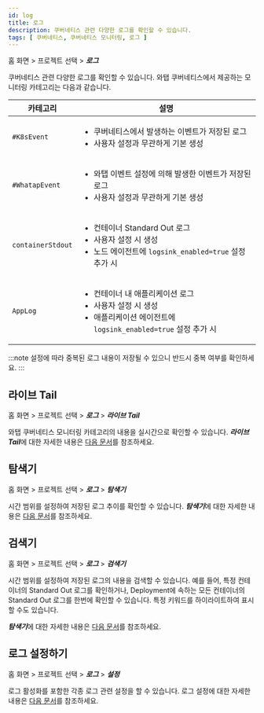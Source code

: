 ```yaml
---
id: log
title: 로그
description: 쿠버네티스 관련 다양한 로그를 확인할 수 있습니다.
tags: [ 쿠버네티스, 쿠버네티스 모니터링, 로그 ]
---
```


홈 화면 > 프로젝트 선택 > ***로그***

쿠버네티스 관련 다양한 로그를 확인할 수 있습니다. 와탭 쿠버네티스에서 제공하는 모니터링 카테고리는 다음과 같습니다.

| 카테고리 | 설명 |
| -- | -- |
| `#K8sEvent` | <ul><li>쿠버네티스에서 발생하는 이벤트가 저장된 로그</li><li>사용자 설정과 무관하게 기본 생성 </li></ul> |
| `#WhatapEvent` | <ul><li>와탭 이벤트 설정에 의해 발생한 이벤트가 저장된 로그</li><li>사용자 설정과 무관하게 기본 생성</li></ul> |
| `containerStdout` | <ul><li>컨테이너 Standard Out 로그</li><li>사용자 설정 시 생성</li><li>노드 에이전트에 `logsink_enabled=true` 설정 추가 시</li></ul>
| `AppLog` | <ul><li>컨테이너 내 애플리케이션 로그</li><li>사용자 설정 시 생성</li><li>애플리케이션 에이전트에 `logsink_enabled=true` 설정 추가 시</li></ul> |

:::note
설정에 따라 중복된 로그 내용이 저장될 수 있으니 반드시 중복 여부를 확인하세요.
:::

## 라이브 Tail

홈 화면 > 프로젝트 선택 > ***로그*** > ***라이브 Tail***

와탭 쿠버네티스 모니터링 카테고리의 내용을 실시간으로 확인할 수 있습니다. ***라이브 Tail***에 대한 자세한 내용은 [다음 문서](../log/log-lt)를 참조하세요.

## 탐색기

홈 화면 > 프로젝트 선택 > ***로그*** > ***탐색기***

시간 범위를 설정하여 저장된 로그 추이를 확인할 수 있습니다. ***탐색기***에 대한 자세한 내용은 [다음 문서](../log/log-exp)를 참조하세요.

## 검색기

홈 화면 > 프로젝트 선택 > ***로그*** > ***검색기***

시간 범위를 설정하여 저장된 로그의 내용을 검색할 수 있습니다. 예를 들어, 특정 컨테이너의 Standard Out 로그를 확인하거나, Deployment에 속하는 모든 컨테이너의 Standard Out 로그를 한번에 확인할 수 있습니다. 특정 키워드를 하이라이트하여 표시할 수도 있습니다.

***탐색기***에 대한 자세한 내용은 [다음 문서](../log/log-search)를 참조하세요.

## 로그 설정하기

홈 화면 > 프로젝트 선택 > ***로그*** > ***설정***

로그 활성화를 포함한 각종 로그 관련 설정을 할 수 있습니다. 로그 설정에 대한 자세한 내용은 [다음 문서](../log/log-setting)를 참조하세요.